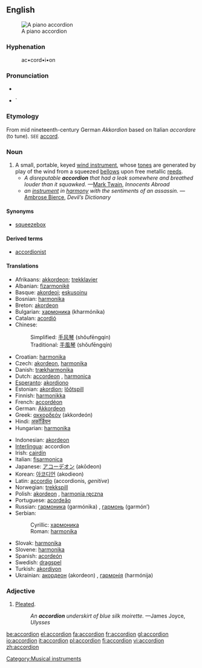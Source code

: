 {{wikipedia}}
==English==
[[Image:Fisarmonica_nera_a_piano.png|thumb|right|A piano accordion]]

===Hyphenation===
:ac•cord•i•on

===Pronunciation===
*{{IPA|/əˈkɔɹ.di.ˌən/}}
*{{audio|en-us-accordion.ogg|Audio (US)}}`

===Etymology===
From mid nineteenth-century German ''Akkordion'' based on Italian ''accordare'' (to tune). <small>SEE</small> [[accord]].

===Noun===
{{en-noun}} 

# A small, portable, keyed [[wind instrument]], whose [[tone]]s are generated by play of the wind from a squeezed [[bellows]] upon free metallic [[reed]]s.
#*''A disreputable '''accordion''' that had a leak somewhere and breathed louder than it squawked.'' —[[Mark Twain]], ''Innocents Abroad''
#*''an [[musical instrument|instrument]] in [[harmony]] with the sentiments of an assassin.'' — [[Ambrose Bierce]], ''Devil’s Dictionary''

====Synonyms====
*[[squeezebox]]

====Derived terms====
*[[accordionist]]

====Translations====
{{top}}
*Afrikaans: [[akkordeon]]; [[trekklavier]]
*Albanian: [[fizarmonikë]] {{f}}
*Basque: [[akordeoi]]; [[eskusoinu]]
*Bosnian: [[harmonika#Bosnian|harmonika]] {{f}}
*Breton: [[akordeon]] {{m}}
*Bulgarian: [[хармоника]] (kharmónika) {{f}}
*Catalan: [[acordió]] {{m}}
*Chinese:
*:Simplified: [[手风琴]] (shǒufēngqín)
*:Traditional: [[手風琴]] (shǒufēngqín)
*Croatian: [[harmonika#Croatian|harmonika]] {{f}}
*Czech: [[akordeon]], [[harmonika]]
*Danish: [[trækharmonika]]
*Dutch: [[accordeon]] {{n}}, [[harmonica]] {{m}}
*[[Esperanto]]: [[akordiono]]
*Estonian: [[akordion]]; [[lõõtspill]]
*Finnish: [[harmonikka]]
*French: [[accordéon]] {{m}}
*German: [[Akkordeon]] {{n}}
*Greek: [[ακκορδεόν]] (akkordeón) {{n}}
*Hindi: [[अकॉर्डियन]]
*Hungarian: [[harmonika]]
{{mid}} 
*Indonesian: [[akordeon]]
*[[Interlingua]]: accordion
*Irish: [[cairdín]] {{m}}
*Italian: [[fisarmonica]] {{f}}
*Japanese: [[アコーデオン]] (akōdeon)
*Korean: [[아코디언]] (akodieon)
*Latin: [[accordio]] {{f}} (accordionis, ''genitive'')
*Norwegian: [[trekkspill]]
*Polish: [[akordeon]] {{m}}, [[harmonia ręczna]] {{f}}
*Portuguese: [[acordeão]]
*Russian: [[гармоника]] (garmónika) {{f}}, [[гармонь]] (garmón’) {{f}}
*Serbian:
*:Cyrillic: [[хармоника#Serbian|хармоника]] {{f}}
*:Roman: [[harmonika#Serbian|harmonika]] {{f}}
*Slovak: [[harmonika]] {{f}}
*Slovene: [[harmonika]] {{f}}
*Spanish: [[acordeón]] {{m}}
*Swedish: [[dragspel]] {{n}}
*Turkish: [[akordiyon]]
*Ukrainian: [[акордеон]] (akordeon) {{m}}, [[гармонія]] (harmónija) {{f}}
{{bottom}}

===Adjective===
{{en-adj|-}}

# [[pleat|Pleated]].
#:''An '''accordion''' underskirt of blue silk moirette.''  —James Joyce, ''Ulysses''

[[Category:Musical instruments]]

[[be:accordion]]
[[el:accordion]]
[[fa:accordion]]
[[fr:accordion]]
[[gl:accordion]]
[[io:accordion]]
[[it:accordion]]
[[pl:accordion]]
[[fi:accordion]]
[[vi:accordion]]
[[zh:accordion]]